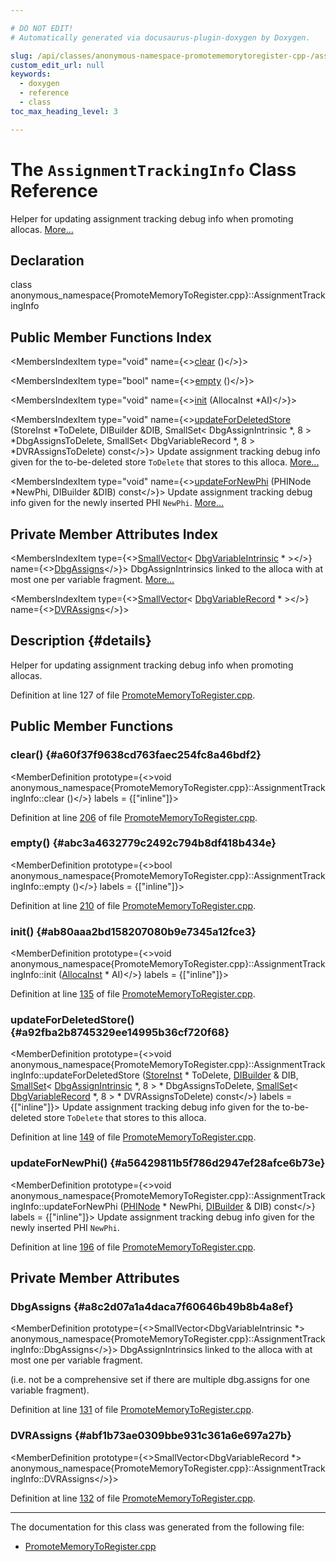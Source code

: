 ```yaml
---

# DO NOT EDIT!
# Automatically generated via docusaurus-plugin-doxygen by Doxygen.

slug: /api/classes/anonymous-namespace-promotememorytoregister-cpp-/assignmenttrackinginfo
custom_edit_url: null
keywords:
  - doxygen
  - reference
  - class
toc_max_heading_level: 3

---
```





# The `AssignmentTrackingInfo` Class Reference

<DoxygenPage pluginConfig={pluginConfig}>

Helper for updating assignment tracking debug info when promoting allocas. <a href="#details">More...</a>

## Declaration

<CodeBlock>class anonymous_namespace{PromoteMemoryToRegister.cpp}::AssignmentTrackingInfo</CodeBlock>

## Public Member Functions Index

<MembersIndex>

<MembersIndexItem
  type="void"
  name={<><a href="#a60f37f9638cd763faec254fc8a46bdf2">clear</a> ()</>}>
</MembersIndexItem>

<MembersIndexItem
  type="bool"
  name={<><a href="#abc3a4632779c2492c794b8df418b434e">empty</a> ()</>}>
</MembersIndexItem>

<MembersIndexItem
  type="void"
  name={<><a href="#ab80aaa2bd158207080b9e7345a12fce3">init</a> (AllocaInst &#42;AI)</>}>
</MembersIndexItem>

<MembersIndexItem
  type="void"
  name={<><a href="#a92fba2b8745329ee14995b36cf720f68">updateForDeletedStore</a> (StoreInst &#42;ToDelete, DIBuilder &amp;DIB, SmallSet&lt; DbgAssignIntrinsic &#42;, 8 &gt; &#42;DbgAssignsToDelete, SmallSet&lt; DbgVariableRecord &#42;, 8 &gt; &#42;DVRAssignsToDelete) const</>}>
Update assignment tracking debug info given for the to-be-deleted store <code>ToDelete</code> that stores to this alloca. <a href="#a92fba2b8745329ee14995b36cf720f68">More...</a>
</MembersIndexItem>

<MembersIndexItem
  type="void"
  name={<><a href="#a56429811b5f786d2947ef28afce6b73e">updateForNewPhi</a> (PHINode &#42;NewPhi, DIBuilder &amp;DIB) const</>}>
Update assignment tracking debug info given for the newly inserted PHI <code>NewPhi</code>. <a href="#a56429811b5f786d2947ef28afce6b73e">More...</a>
</MembersIndexItem>

</MembersIndex>

## Private Member Attributes Index

<MembersIndex>

<MembersIndexItem
  type={<><a href="/docs/api/classes/llvm/smallvector">SmallVector</a>&lt; <a href="/docs/api/classes/llvm/dbgvariableintrinsic">DbgVariableIntrinsic</a> &#42; &gt;</>}
  name={<><a href="#a8c2d07a1a4daca7f60646b49b8b4a8ef">DbgAssigns</a></>}>
DbgAssignIntrinsics linked to the alloca with at most one per variable fragment. <a href="#a8c2d07a1a4daca7f60646b49b8b4a8ef">More...</a>
</MembersIndexItem>

<MembersIndexItem
  type={<><a href="/docs/api/classes/llvm/smallvector">SmallVector</a>&lt; <a href="/docs/api/classes/llvm/dbgvariablerecord">DbgVariableRecord</a> &#42; &gt;</>}
  name={<><a href="#abf1b73ae0309bbe931c361a6e697a27b">DVRAssigns</a></>}>
</MembersIndexItem>

</MembersIndex>

## Description {#details}

Helper for updating assignment tracking debug info when promoting allocas.

Definition at line 127 of file <a href="/docs/api/files/lib/lib/transforms/lib/transforms/utils/promotememorytoregister-cpp">PromoteMemoryToRegister.cpp</a>.

<SectionDefinition>

## Public Member Functions

### clear() {#a60f37f9638cd763faec254fc8a46bdf2}

<MemberDefinition
  prototype={<>void anonymous&#95;namespace&#123;PromoteMemoryToRegister.cpp&#125;::AssignmentTrackingInfo::clear ()</>}
  labels = {["inline"]}>

Definition at line <a href="/docs/api/files/lib/lib/transforms/lib/transforms/utils/promotememorytoregister-cpp/#l00206">206</a> of file <a href="/docs/api/files/lib/lib/transforms/lib/transforms/utils/promotememorytoregister-cpp">PromoteMemoryToRegister.cpp</a>.
</MemberDefinition>

### empty() {#abc3a4632779c2492c794b8df418b434e}

<MemberDefinition
  prototype={<>bool anonymous&#95;namespace&#123;PromoteMemoryToRegister.cpp&#125;::AssignmentTrackingInfo::empty ()</>}
  labels = {["inline"]}>

Definition at line <a href="/docs/api/files/lib/lib/transforms/lib/transforms/utils/promotememorytoregister-cpp/#l00210">210</a> of file <a href="/docs/api/files/lib/lib/transforms/lib/transforms/utils/promotememorytoregister-cpp">PromoteMemoryToRegister.cpp</a>.
</MemberDefinition>

### init() {#ab80aaa2bd158207080b9e7345a12fce3}

<MemberDefinition
  prototype={<>void anonymous&#95;namespace&#123;PromoteMemoryToRegister.cpp&#125;::AssignmentTrackingInfo::init (<a href="/docs/api/classes/llvm/allocainst">AllocaInst</a> &#42; AI)</>}
  labels = {["inline"]}>

Definition at line <a href="/docs/api/files/lib/lib/transforms/lib/transforms/utils/promotememorytoregister-cpp/#l00135">135</a> of file <a href="/docs/api/files/lib/lib/transforms/lib/transforms/utils/promotememorytoregister-cpp">PromoteMemoryToRegister.cpp</a>.
</MemberDefinition>

### updateForDeletedStore() {#a92fba2b8745329ee14995b36cf720f68}

<MemberDefinition
  prototype={<>void anonymous&#95;namespace&#123;PromoteMemoryToRegister.cpp&#125;::AssignmentTrackingInfo::updateForDeletedStore (<a href="/docs/api/classes/llvm/storeinst">StoreInst</a> &#42; ToDelete, <a href="/docs/api/classes/llvm/dibuilder">DIBuilder</a> &amp; DIB, <a href="/docs/api/classes/llvm/smallset">SmallSet</a>&lt; <a href="/docs/api/classes/llvm/dbgassignintrinsic">DbgAssignIntrinsic</a> &#42;, 8 &gt; &#42; DbgAssignsToDelete, <a href="/docs/api/classes/llvm/smallset">SmallSet</a>&lt; <a href="/docs/api/classes/llvm/dbgvariablerecord">DbgVariableRecord</a> &#42;, 8 &gt; &#42; DVRAssignsToDelete) const</>}
  labels = {["inline"]}>
Update assignment tracking debug info given for the to-be-deleted store <code>ToDelete</code> that stores to this alloca.

Definition at line <a href="/docs/api/files/lib/lib/transforms/lib/transforms/utils/promotememorytoregister-cpp/#l00149">149</a> of file <a href="/docs/api/files/lib/lib/transforms/lib/transforms/utils/promotememorytoregister-cpp">PromoteMemoryToRegister.cpp</a>.
</MemberDefinition>

### updateForNewPhi() {#a56429811b5f786d2947ef28afce6b73e}

<MemberDefinition
  prototype={<>void anonymous&#95;namespace&#123;PromoteMemoryToRegister.cpp&#125;::AssignmentTrackingInfo::updateForNewPhi (<a href="/docs/api/classes/llvm/phinode">PHINode</a> &#42; NewPhi, <a href="/docs/api/classes/llvm/dibuilder">DIBuilder</a> &amp; DIB) const</>}
  labels = {["inline"]}>
Update assignment tracking debug info given for the newly inserted PHI <code>NewPhi</code>.

Definition at line <a href="/docs/api/files/lib/lib/transforms/lib/transforms/utils/promotememorytoregister-cpp/#l00196">196</a> of file <a href="/docs/api/files/lib/lib/transforms/lib/transforms/utils/promotememorytoregister-cpp">PromoteMemoryToRegister.cpp</a>.
</MemberDefinition>

</SectionDefinition>

<SectionDefinition>

## Private Member Attributes

### DbgAssigns {#a8c2d07a1a4daca7f60646b49b8b4a8ef}

<MemberDefinition
  prototype={<>SmallVector&lt;DbgVariableIntrinsic &#42;&gt; anonymous&#95;namespace&#123;PromoteMemoryToRegister.cpp&#125;::AssignmentTrackingInfo::DbgAssigns</>}>
DbgAssignIntrinsics linked to the alloca with at most one per variable fragment.

(i.e. not be a comprehensive set if there are multiple dbg.assigns for one variable fragment).

Definition at line <a href="/docs/api/files/lib/lib/transforms/lib/transforms/utils/promotememorytoregister-cpp/#l00131">131</a> of file <a href="/docs/api/files/lib/lib/transforms/lib/transforms/utils/promotememorytoregister-cpp">PromoteMemoryToRegister.cpp</a>.
</MemberDefinition>

### DVRAssigns {#abf1b73ae0309bbe931c361a6e697a27b}

<MemberDefinition
  prototype={<>SmallVector&lt;DbgVariableRecord &#42;&gt; anonymous&#95;namespace&#123;PromoteMemoryToRegister.cpp&#125;::AssignmentTrackingInfo::DVRAssigns</>}>

Definition at line <a href="/docs/api/files/lib/lib/transforms/lib/transforms/utils/promotememorytoregister-cpp/#l00132">132</a> of file <a href="/docs/api/files/lib/lib/transforms/lib/transforms/utils/promotememorytoregister-cpp">PromoteMemoryToRegister.cpp</a>.
</MemberDefinition>

</SectionDefinition>

<hr/>

The documentation for this class was generated from the following file:

<ul>
<li><a href="/docs/api/files/lib/lib/transforms/lib/transforms/utils/promotememorytoregister-cpp">PromoteMemoryToRegister.cpp</a></li>
</ul>

</DoxygenPage>
